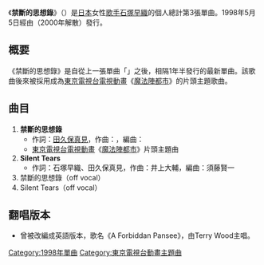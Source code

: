 {{unreferenced|time=2017-01-24T16:37:30+00:00}}
{{Infobox Single 
| Name           = 禁斷的思想錄<br /><small>（{{lang|ja|禁断のパンセ}}）</small>
| Artist         = [[石塚早織|石塚早織]] 
| Album          = 
| A-side         = 禁斷的思想錄
| B-side         = Silent Tears
| Released       = 1998年5月5日
| Format         = 8cmCD
| Recorded       = 
| Genre          = [[日本流行音樂|J-POP]]<br />（[[動畫歌曲|動畫歌曲]]）
| Length         = 
| Label          = {{link-ja|Ayers (唱片公司)|エアーズ (音楽出版会社)|Ayers}}
| Writer         = [[田久保真見|田久保真見]]（作詞#1）<br />{{link-ja|井上大輔|井上大輔}}（作曲#1）<br />石塚早織、田久保真見（作詞#2）<br />井上大輔（作曲#2）
| Producer       = 
| Certification  = 
| Chart position = 
| Last single    = {{link-ja|a Myth ～神話～|a Myth〜神話〜}}<br />（1996年）
| This single    = '''禁斷的思想錄'''<br />（1998年）
| Next single    = -
| Misc           = 
}}
《'''禁斷的思想錄'''》（{{lang-ja|禁断のパンセ}}）是[[日本|日本]]女性[[歌手|歌手]][[石塚早織|石塚早織]]的個人總計第3張單曲。1998年5月5日經由{{link-ja|Ayers (唱片公司)|エアーズ (音楽出版会社)|Ayers}}（2000年解散）發行。

== 概要 ==
《禁斷的思想錄》是自從上一張單曲「{{link-ja|a Myth ～神話～|a Myth〜神話〜}}」之後，相隔1年半發行的最新單曲。該歌曲後來被採用成為[[東京電視台|東京電視台]][[電視動畫|電視動畫]]《[[魔法陣都市|魔法陣都市]]》的片頭主題歌曲。

== 曲目 ==
# '''禁斷的思想錄'''
#* 作詞：[[田久保真見|田久保真見]]，作曲：{{link-ja|井上大輔|井上大輔}}，編曲：{{link-ja|須藤賢一|須藤賢一}}
#* [[東京電視台|東京電視台]][[電視動畫|電視動畫]]《[[魔法陣都市|魔法陣都市]]》片頭主題曲
# '''Silent Tears'''
#* 作詞：石塚早織、田久保真見，作曲：井上大輔，編曲：須藤賢一
# 禁斷的思想錄（off vocal）
# Silent Tears（off vocal）

== 翻唱版本 ==
* 曾被改編成英語版本，歌名《A Forbiddan Pansee》，由Terry Wood主唱。
{{Single-stub}}
{{DEFAULTSORT:Kintan no Panse}}
[[Category:1998年單曲|Category:1998年單曲]]
[[Category:東京電視台動畫主題曲|Category:東京電視台動畫主題曲]]